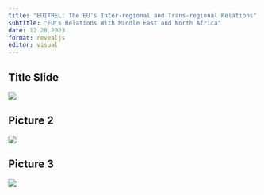 ```yaml
---
title: "EUITREL: The EU’s Inter-regional and Trans-regional Relations"
subtitle: "EU's Relations With Middle East and North Africa"
date: 12.28.2023
format: revealjs
editor: visual
---
```


## Title Slide

![](/lecture/images/Yeşil ile Küre Simgesi Gençlik Ağı Konferansı Afiş (58).png)

## Picture 2

![](/lecture/images/WhatsApp Image 2023-12-28 at 10.31.08 AM.jpeg)

## Picture 3

![](/lecture/images/WhatsApp Image 2023-12-28 at 10.31.06 AM-01.jpeg)
